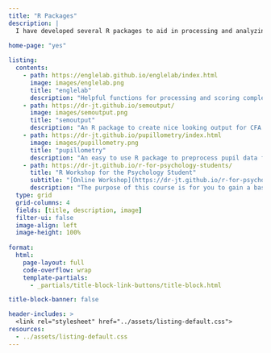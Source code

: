 ```yaml
---
title: "R Packages"
description: |
  I have developed several R packages to aid in processing and analyzing data
  
home-page: "yes"

listing: 
  contents:
    - path: https://englelab.github.io/englelab/index.html
      image: images/englelab.png
      title: "englelab"
      description: "Helpful functions for processing and scoring complex-span and attention control tasks downloaded from the EngleLab."
    - path: https://dr-jt.github.io/semoutput/
      image: images/semoutput.png
      title: "semoutput"
      description: "An R package to create nice looking output for CFA and SEM analyses using lavaan and semPlot packages."
    - path: https://dr-jt.github.io/pupillometry/index.html
      image: images/pupillometry.png
      title: "pupillometry"
      description: "An easy to use R package to preprocess pupil data for researchers that are not experts in either pupillometry or working with data in R."
    - path: https://dr-jt.github.io/r-for-psychology-students/
      title: "R Workshop for the Psychology Student"
      subtitle: "[Online Workshop](https://dr-jt.github.io/r-for-psychology-students/){target='_blank'}"
      description: "The purpose of this course is for you to gain a basic level of proficiency in 1) working with data, 2) data visualization, and 3) statistical computation in R."    
  type: grid
  grid-columns: 4
  fields: [title, description, image]
  filter-ui: false
  image-align: left
  image-height: 100%
  
format: 
  html: 
    page-layout: full
    code-overflow: wrap
    template-partials: 
      - _partials/title-block-link-buttons/title-block.html

title-block-banner: false

header-includes: >
  <link rel="stylesheet" href="../assets/listing-default.css">
resources:
  - ../assets/listing-default.css
---
```

